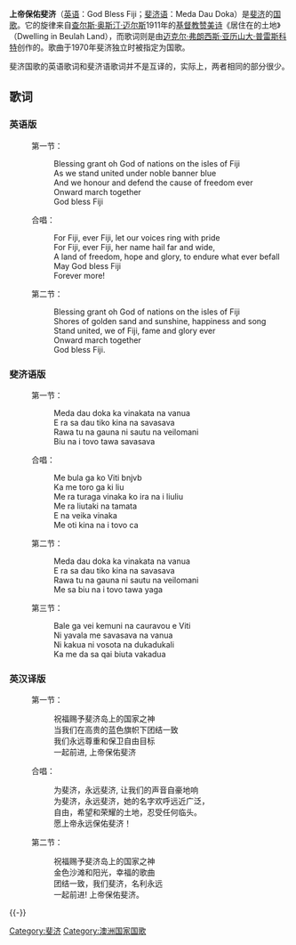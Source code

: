 {{Infobox anthem
|title         = Meda Dau Doka
|fiji_hindi_title =
|english_title = God Bless Fiji
|image         =Coat_of_arms_of_Fiji.svg
|image_size    =
|caption       =
|prefix        = 國歌
|country       = {{FJI}}
|author        = Michael Francis Alexander Prescott
|lyrics_date   =
|composer      = Charles Austin Miles
|music_date    = 1911
|adopted       = 1970
|until         =
|sound         =Fiji National Anthem.ogg
|sound_title   =
}}
'''上帝保佑斐济'''（[[英语|英语]]：God Bless Fiji；[[斐济语|斐济语]]：Meda Dau Doka）是[[斐济|斐济]]的[[国歌|国歌]]。它的旋律来自[[查尔斯·奥斯汀·迈尔斯|查尔斯·奥斯汀·迈尔斯]]1911年的[[基督教|基督教]][[赞美诗|赞美诗]]《居住在{{link-en|比乌拉|Beulah }}的土地》（Dwelling in Beulah Land），而歌词则是由[[迈克尔·弗朗西斯·亚历山大·普雷斯科特|迈克尔·弗朗西斯·亚历山大·普雷斯科特]]创作的。歌曲于1970年斐济独立时被指定为国歌。

斐济国歌的英语歌词和斐济语歌词并不是互译的，实际上，两者相同的部分很少。

== 歌词 ==
=== 英语版 ===
:第一节：
::Blessing grant oh God of nations on the isles of Fiji 
::As we stand united under noble banner blue 
::And we honour and defend the cause of freedom ever 
::Onward march together 
::God bless Fiji 
:合唱： 
::For Fiji, ever Fiji, let our voices ring with pride 
::For Fiji, ever Fiji, her name hail far and wide, 
::A land of freedom, hope and glory, to endure what ever befall 
::May God bless Fiji 
::Forever more! 
:第二节： 
::Blessing grant oh God of nations on the isles of Fiji 
::Shores of golden sand and sunshine, happiness and song 
::Stand united, we of Fiji, fame and glory ever 
::Onward march together 
::God bless Fiji.

=== 斐济语版 ===
:第一节：
::Meda dau doka ka vinakata na vanua 
::E ra sa dau tiko kina na savasava 
::Rawa tu na gauna ni sautu na veilomani 
::Biu na i tovo tawa savasava 
:合唱： 
::Me bula ga ko Viti bnjvb
::Ka me toro ga ki liu 
::Me ra turaga vinaka ko ira na i liuliu 
::Me ra liutaki na tamata 
::E na veika vinaka 
::Me oti kina na i tovo ca 
:第二节：
::Meda dau doka ka vinakata na vanua 
::E ra sa dau tiko kina na savasava 
::Rawa tu na gauna ni sautu na veilomani 
::Me sa biu na i tovo tawa yaga 
:第三节：
::Bale ga vei kemuni na cauravou e Viti 
::Ni yavala me savasava na vanua 
::Ni kakua ni vosota na dukadukali 
::Ka me da sa qai biuta vakadua

=== 英汉译版 ===
:第一节：
::祝福赐予斐济岛上的国家之神
::当我们在高贵的蓝色旗帜下团结一致
::我们永远尊重和保卫自由目标
::一起前进, 上帝保佑斐济
:合唱：
::为斐济，永远斐济, 让我们的声音自豪地响
::为斐济，永远斐济，她的名字欢呼远近广泛，
::自由，希望和荣耀的土地，忍受任何临头。
::愿上帝永远保佑斐济！
:第二节：
::祝福赐予斐济岛上的国家之神
::金色沙滩和阳光，幸福的歌曲
::团结一致，我们斐济，名利永远
::一起前进! 上帝保佑斐济。


{{-}}
{{大洋洲题目|国歌}}

[[Category:斐济|Category:斐济]]

[[Category:澳洲国家国歌|Category:澳洲国家国歌]]